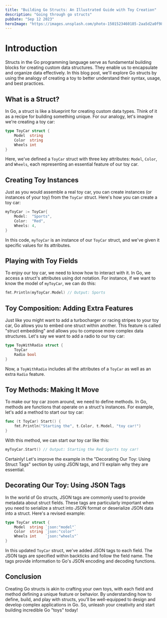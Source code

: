 ```yaml
---
title: "Building Go Structs: An Illustrated Guide with Toy Creation"
description: "Going through go structs"
pubDate: "Sep 12 2023"
heroImage: "https://images.unsplash.com/photo-1501523460185-2aa5d2a0f981?ixlib=rb-4.0.3&ixid=M3wxMjA3fDB8MHxwaG90by1wYWdlfHx8fGVufDB8fHx8fA%3D%3D&auto=format&fit=crop&w=2131&q=80"
---
```


# Introduction

Structs in the Go programming language serve as fundamental building blocks for creating custom data structures. They enable us to encapsulate and organize data effectively. In this blog post, we'll explore Go structs by using the analogy of creating a toy to better understand their syntax, usage, and best practices.

## What is a Struct?

In Go, a struct is like a blueprint for creating custom data types. Think of it as a recipe for building something unique. For our analogy, let's imagine we're creating a toy car:

```go
type ToyCar struct {
    Model  string
    Color  string
    Wheels int
}
```

Here, we've defined a `ToyCar` struct with three key attributes: `Model`, `Color`, and `Wheels`, each representing an essential feature of our toy car.

## Creating Toy Instances

Just as you would assemble a real toy car, you can create instances (or instances of your toy) from the `ToyCar` struct. Here's how you can create a toy car:

```go
myToyCar := ToyCar{
    Model:  "Sports",
    Color:  "Red",
    Wheels: 4,
}
```

In this code, `myToyCar` is an instance of our `ToyCar` struct, and we've given it specific values for its attributes.

## Playing with Toy Fields

To enjoy our toy car, we need to know how to interact with it. In Go, we access a struct's attributes using dot notation. For instance, if we want to know the model of `myToyCar`, we can do this:

```go
fmt.Println(myToyCar.Model) // Output: Sports
```

## Toy Composition: Adding Extra Features

Just like you might want to add a turbocharger or racing stripes to your toy car, Go allows you to embed one struct within another. This feature is called "struct embedding" and allows you to compose more complex data structures. Let's say we want to add a radio to our toy car:

```go
type ToyWithRadio struct {
    ToyCar
    Radio bool
}
```

Now, a `ToyWithRadio` includes all the attributes of a `ToyCar` as well as an extra `Radio` feature.

## Toy Methods: Making It Move

To make our toy car zoom around, we need to define methods. In Go, methods are functions that operate on a struct's instances. For example, let's add a method to start our toy car:

```go
func (t ToyCar) Start() {
    fmt.Println("Starting the", t.Color, t.Model, "toy car!")
}
```

With this method, we can start our toy car like this:

```go
myToyCar.Start() // Output: Starting the Red Sports toy car!
```

Certainly! Let's improve the example in the "Decorating Our Toy: Using Struct Tags" section by using JSON tags, and I'll explain why they are essential.

## Decorating Our Toy: Using JSON Tags

In the world of Go structs, JSON tags are commonly used to provide metadata about struct fields. These tags are particularly important when you need to serialize a struct into JSON format or deserialize JSON data into a struct. Here's a revised example:

```go
type ToyCar struct {
    Model  string `json:"model"`
    Color  string `json:"color"`
    Wheels int    `json:"wheels"`
}
```

In this updated `ToyCar` struct, we've added JSON tags to each field. The JSON tags are specified within backticks and follow the field name. The tags provide information to Go's JSON encoding and decoding functions.

## Conclusion

Creating Go structs is akin to crafting your own toys, with each field and method defining a unique feature or behavior. By understanding how to define, build, and play with structs, you'll be well-equipped to design and develop complex applications in Go. So, unleash your creativity and start building incredible Go "toys" today!
